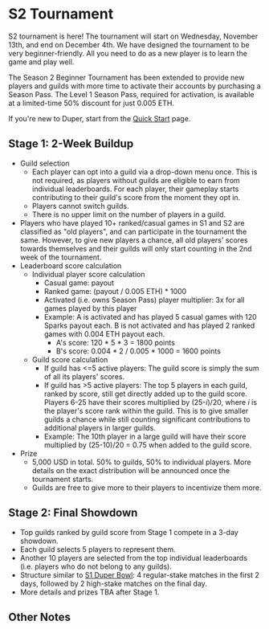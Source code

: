# S2 Tournament

S2 tournament is here! The tournament will start on Wednesday, November 13th, and end on December 4th. We have designed the tournament to be very beginner-friendly. All you need to do as a new player is to learn the game and play well.

The Season 2 Beginner Tournament has been extended to provide new players and guilds with more time to activate their accounts by purchasing a Season Pass. The Level 1 Season Pass, required for activation, is available at a limited-time 50% discount for just 0.005 ETH.

If you're new to Duper, start from the [Quick Start](../index) page.

## Stage 1: 2-Week Buildup

- Guild selection
  - Each player can opt into a guild via a drop-down menu once. This is not required, as players without guilds are eligible to earn from individual leaderboards. For each player, their gameplay starts contributing to their guild's score from the moment they opt in.
  - Players cannot switch guilds.
  - There is no upper limit on the number of players in a guild.
- Players who have played 10+ ranked/casual games in S1 and S2 are classified as "old players", and can participate in the tournament the same. However, to give new players a chance, all old players' scores towards themselves and their guilds will only start counting in the 2nd week of the tournament.
- Leaderboard score calculation
  - Individual player score calculation
    - Casual game: payout
    - Ranked game: (payout / 0.005 ETH) \* 1000
    - Activated (i.e. owns Season Pass) player multiplier: 3x for all games played by this player
    - Example: A is activated and has played 5 casual games with 120 Sparks payout each. B is not activated and has played 2 ranked games with 0.004 ETH payout each.
      - A's score: 120 \* 5 \* 3 = 1800 points
      - B's score: 0.004 \* 2 / 0.005 \* 1000 = 1600 points
  - Guild score calculation
    - If guild has \<=5 active players: The guild score is simply the sum of all its players' scores.
    - If guild has \>5 active players: The top 5 players in each guild, ranked by score, still get directly added up to the guild score. Players 6-25 have their scores multiplied by (25-_i_)/20, where _i_ is the player's score rank within the guild. This is to give smaller guilds a chance while still counting significant contributions to additional players in larger guilds.
    - Example: The 10th player in a large guild will have their score multiplied by (25-10)/20 = 0.75 when added to the guild score.
- Prize
  - 5,000 USD in total. 50\% to guilds, 50\% to individual players. More details on the exact distribution will be announced once the tournament starts.
  - Guilds are free to give more to their players to incentivize them more.

## Stage 2: Final Showdown

- Top guilds ranked by guild score from Stage 1 compete in a 3-day showdown.
- Each guild selects 5 players to represent them.
- Another 10 players are selected from the top individual leaderboards (i.e. players who do not belong to any guilds).
- Structure similar to [S1 Duper Bowl](../past/season-1/s1-duper-bowl): 4 regular-stake matches in the first 2 days, followed by 2 high-stake matches on the final day.
- More details and prizes TBA after Stage 1.

## Other Notes
